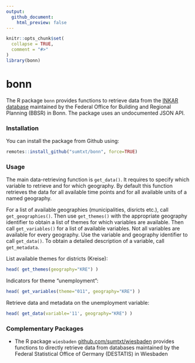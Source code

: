 ```yaml
---
output:
  github_document:
    html_preview: false
---
```


<!-- README.md is generated from README.Rmd. Please edit that file -->

```r
knitr::opts_chunk$set(
  collapse = TRUE,
  comment = "#>"
)
library(bonn)
```


# bonn 

The R package `bonn` provides functions to retrieve data from the [INKAR database](https://www.inkar.de/) maintained by the Federal Office for Building and Regional Planning (BBSR) in Bonn. The package uses an undocumented JSON API. 



### Installation 

You can install the package from Github using:  

```r
remotes::install_github("sumtxt/bonn", force=TRUE)
```


### Usage 

The main data-retrieving function is `get_data()`. It requires to specify which variable to retrieve and for which geography. By default this function retrieves the data for all available time points and for all available units of a named geography. 

For a list of available geographies (municipalities, disricts etc.), call `get_geographies()`. Then use `get_themes()` with the appropriate geography identifier to obtain a list of themes for which variables are available. Then call `get_variables()` for a list of available variables. Not all variables are available for every geography. Use the variable and geography identifier to call `get_data()`. To obtain a detailed description of a variable, call `get_metadata`.

List available themes for districts (Kreise):

```r
head( get_themes(geography="KRE") ) 
```

Indicators for theme "unemployment": 

```r
head( get_variables(theme="011", geography="KRE") ) 
```

Retrieve data and metadata on the unemployment variable: 

```r
head( get_data(variable='11', geography="KRE") ) 
```


### Complementary Packages 

* The R package `wiesbaden`  [github.com/sumtxt/wiesbaden](https://github.com/sumtxt/wiesbaden) provides functions to directly retrieve data from databases maintained by the Federal Statistical Office of Germany (DESTATIS) in Wiesbaden

